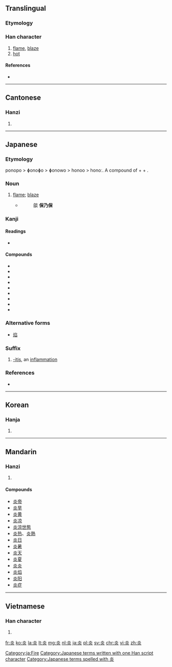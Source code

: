 {{also|焱}}
==Translingual==

===Etymology===
{{Han compound|火|火|t2=fire|ls=ic}}

===Han character===
{{Han char|rn=86|rad=火|as=04|sn=8|four=9080<sub>9</sub>|canj=火火 (FF)|ids=⿱[[火]]火}}

# [[flame]], [[blaze]]
# [[hot]]

====References====
* {{Han ref|kx=0667.130|dkj=18910|dj=1076.210|hdz=32193.060|uh=708E|ud=28814|bh=AAA2|bd=43682}}

----

==Cantonese==

===Hanzi===
{{yue-hanzi|jyut=|y=yim4}}

# {{defn|lang=yue|sort=火04}}

----

==Japanese==

===Etymology===
ponopo > ɸonoɸo > ɸonowo > honoo > honoː. A compound of {{term|火|ho|fire}} + {{term|の|no|genitive}} + {{term|穂|ho|ear, head}}.

===Noun===
{{ja-noun|k|hira=ほのお|hhira=ほのほ|rom=honō}}
# [[flame]]; [[blaze]]
#* {{RQ:Konkōmyō Saishōōkyō Ongi|5 (front)}} 
#*: 燄 '''保乃保'''

===Kanji===
{{ja-kanji|grade=c|rs=火04}}

====Readings====
* {{ja-readings|on=[[えん]] (en), [[たん]] (tan)|kun=[[ほのお]] (honō), [[もえる]] (moeru)}}

====Compounds====
* {{l|ja|sc=Jpan|炎暑|tr=えんしょ, ensho}}
* {{l|ja|sc=Jpan|炎症|tr=えんしょう, enshō}}
* {{l|ja|sc=Jpan|炎上|tr=えんじょう, enjō}}
* {{l|ja|sc=Jpan|炎帝|tr=えんてい, entei}}
* {{l|ja|sc=Jpan|炎天|tr=えんてん, enten}}
* {{l|ja|sc=Jpan|炎涼|tr=えんりょう, enryō}}
* {{l|ja|sc=Jpan|火炎|tr=かえん, kaen}}
* {{l|ja|sc=Jpan|虫垂炎|tr=ちゅうすいえん, chūsuien}}
* {{l|ja|sc=Jpan|気炎|tr=きえん, kien}}

===Alternative forms===
* [[焰]]

===Suffix===
{{ja-pos|k|suffix|hira=えん|rom=-en}}
# {{context|medicine|lang=ja|sort=えん}} [[-itis]], an [[inflammation]]

===References===
* {{R:Konkōmyō Saishōōkyō Ongi}} 

[[Category:ja:Fire]]
[[Category:Japanese terms written with one Han script character]]
[[Category:Japanese terms spelled with 炎]]
----

==Korean==

===Hanja===
{{ko-hanja|hangeul=[[염]]|eumhun=|rv=yeom|mr=yŏm|y=yem}}

# {{defn|lang=ko|sort=火04}}

----

==Mandarin==

===Hanzi===
{{cmn-hanzi|pin=[[yán]] ([[yan2]])|wg=yen<sup>2</sup>}}

# {{defn|lang=cmn|sort=火04}}

====Compounds====
* [[炎帝]]
* [[炎旱]]
* [[炎黄]]
* [[炎凉]]
* [[炎涼世態]]
* [[炎热]]、[[炎熱]]
* [[炎日]]
* [[炎暑]]
* [[炎天]]
* [[炎夏]]
* [[炎炎]]
* [[炎焰]]
* [[炎阳]]
* [[炎症]]

----

==Vietnamese==

===Han character===
{{vi-hantu|viêm, văn|rs=火04}}

# {{defn|lang=vi|sort=火04}}

[[fr:炎]]
[[ko:炎]]
[[la:炎]]
[[lt:炎]]
[[mg:炎]]
[[nl:炎]]
[[ja:炎]]
[[pl:炎]]
[[sv:炎]]
[[chr:炎]]
[[vi:炎]]
[[zh:炎]]